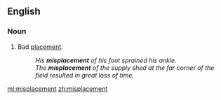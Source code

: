 ==English==
===Noun===
{{en-noun}}

#Bad [[placement]].
#:''His '''misplacement''' of his foot sprained his ankle.''
#:''The '''misplacement''' of the supply shed at the far corner of the field resulted in great loss of time.''

[[ml:misplacement]]
[[zh:misplacement]]